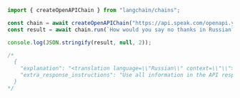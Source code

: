 ```typescript
import { createOpenAPIChain } from "langchain/chains";

const chain = await createOpenAPIChain("https://api.speak.com/openapi.yaml");
const result = await chain.run(`How would you say no thanks in Russian?`);

console.log(JSON.stringify(result, null, 2));

/*
  {
    "explanation": "<translation language=\\"Russian\\" context=\\"\\">\\nНет, спасибо.\\n</translation>\\n\\n<alternatives context=\\"\\">\\n1. \\"Нет, не надо\\" *(Neutral/Formal - a polite way to decline something)*\\n2. \\"Ни в коем случае\\" *(Strongly informal - used when you want to emphasize that you absolutely do not want something)*\\n3. \\"Нет, благодарю\\" *(Slightly more formal - a polite way to decline something while expressing gratitude)*\\n</alternatives>\\n\\n<example-convo language=\\"Russian\\">\\n<context>Mike offers Anna some cake, but she doesn't want any.</context>\\n* Mike: \\"Анна, хочешь попробовать мой волшебный торт? Он сделан с любовью и волшебством!\\"\\n* Anna: \\"Спасибо, Майк, но я на диете. Нет, благодарю.\\"\\n* Mike: \\"Ну ладно, больше для меня!\\"\\n</example-convo>\\n\\n*[Report an issue or leave feedback](https://speak.com/chatgpt?rid=bxw1xq87kdua9q5pefkj73ov})*",
    "extra_response_instructions": "Use all information in the API response and fully render all Markdown.\\nAlways end your response with a link to report an issue or leave feedback on the plugin."
  }
*/
```